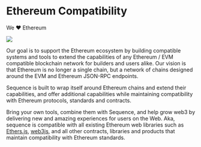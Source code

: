 # Ethereum Compatibility

We ❤️ Ethereum

<img src='/img/eth-love.jpg' />

Our goal is to support the Ethereum ecosystem by building compatible systems and tools to extend the capabilities of any
Ethereum / EVM compatible blockchain network for builders and users alike. Our vision is that Ethereum is
no longer a single chain, but a network of chains designed around the EVM and Ethereum JSON-RPC endpoints.

Sequence is built to wrap itself around Ethereum chains and extend their capabilities, and offer
additional capabilities while maintaining compatibility with Ethereum protocols, standards and contracts.

Bring your own tools, combine them with Sequence, and help grow web3 by delivering new and amazing experiences
for users on the Web. Aka, sequence is compatible with all existing Ethereum web libraries such as [Ethers.js](https://docs.ethers.io/v5/),
[web3js](https://web3js.readthedocs.io/), and all other contracts, libraries and products that
maintain compatibility with Ethereum standards.

